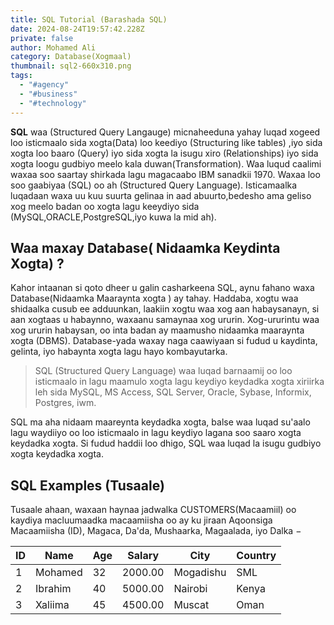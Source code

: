 ```yaml
---
title: SQL Tutorial (Barashada SQL)
date: 2024-08-24T19:57:42.228Z
private: false
author: Mohamed Ali
category: Database(Xogmaal)
thumbnail: sql2-660x310.png
tags:
  - "#agency"
  - "#business"
  - "#technology"
---
```

**SQL** waa  (Structured Query Langauge) micnaheeduna yahay luqad  xogeed  loo isticmaalo sida xogta(Data)  loo keediyo (Structuring like tables) ,iyo sida xogta loo baaro (Query) iyo sida xogta la isugu xiro (Relationships) iyo sida xogta loogu gudbiyo meelo kala duwan(Transformation).
Waa luqud caalimi waxaa soo saartay shirkada lagu magacaabo IBM sanadkii 1970. Waxaa loo soo gaabiyaa (SQL) oo ah (Structured Query Language). Isticamaalka luqadaan waxa uu kuu suurta gelinaa in aad abuurto,bedesho ama geliso xog meelo badan oo xogta lagu keeydiyo sida (MySQL,ORACLE,PostgreSQL,iyo kuwa la mid ah).

<!--StartFragment-->

## **Waa maxay Database( Nidaamka Keydinta Xogta) ?**  

<!--EndFragment-->


Kahor intaanan si qoto dheer u galin casharkeena SQL, aynu fahano waxa Database(Nidaamka Maaraynta xogta ) ay tahay.
Haddaba, xogtu waa shidaalka cusub ee adduunkan, laakiin xogtu waa xog aan habaysanayn, si aan xogtaas u habaynno, waxaanu samaynaa xog ururin. Xog-ururintu waa xog ururin habaysan, oo inta badan ay maamusho nidaamka maaraynta xogta (DBMS). Database-yada waxay naga caawiyaan si fudud u kaydinta, gelinta, iyo habaynta xogta lagu hayo kombayutarka.

> <!--StartFragment-->
>
> SQL (Structured Query Language) waa luqad barnaamij oo loo isticmaalo in lagu maamulo xogta lagu keydiyo keydadka xogta xiriirka leh sida MySQL, MS Access, SQL Server, Oracle, Sybase, Informix, Postgres, iwm.
>
> <!--EndFragment-->



<!--StartFragment-->

SQL ma aha nidaam maareynta keydadka xogta, balse waa luqad su'aalo lagu waydiiyo oo loo isticmaalo in lagu keydiyo lagana soo saaro xogta keydadka xogta. Si fudud haddii loo dhigo, SQL waa luqad la isugu gudbiyo xogta keydadka xogta.

<!--EndFragment-->



<!--StartFragment-->

## SQL Examples (Tusaale)

<!--EndFragment-->

<!--StartFragment-->

Tusaale ahaan, waxaan haynaa jadwalka CUSTOMERS(Macaamiil) oo kaydiya macluumaadka macaamiisha oo ay ku jiraan Aqoonsiga Macaamiisha (ID), Magaca, Da'da, Mushaarka, Magaalada, iyo Dalka −

<!--EndFragment-->

<!--StartFragment-->

| ID  | Name     | Age | Salary  | City      | Country |
| --- | -------- | --- | ------- | --------- | ------- |
| 1   | Mohamed  | 32  | 2000.00 | Mogadishu | S﻿ML    |
| 2   | Ibrahim  | 40  | 5000.00 | N﻿airobi  | Kenya   |
| 3   | X﻿aliima | 45  | 4500.00 | Muscat    | Oman    |

<!--EndFragment-->